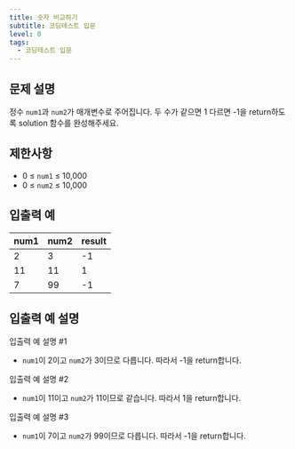 ```yaml
---
title: 숫자 비교하기
subtitle: 코딩테스트 입문
level: 0
tags:
  - 코딩테스트 입문
---
```


## 문제 설명

정수 `num1`과 `num2`가 매개변수로 주어집니다. 두 수가 같으면 1 다르면 -1을 return하도록 solution 함수를 완성해주세요.

## 제한사항

- 0 ≤ `num1` ≤ 10,000
- 0 ≤ `num2` ≤ 10,000

## 입출력 예

| num1 | num2 | result |
| ---- | ---- | ------ |
| 2    | 3    | -1     |
| 11   | 11   | 1      |
| 7    | 99   | -1     |

## 입출력 예 설명

입출력 예 설명 #1

- `num1`이 2이고 `num2`가 3이므로 다릅니다. 따라서 -1을 return합니다.

입출력 예 설명 #2

- `num1`이 11이고 `num2`가 11이므로 같습니다. 따라서 1을 return합니다.

입출력 예 설명 #3

- `num1`이 7이고 `num2`가 99이므로 다릅니다. 따라서 -1을 return합니다.

